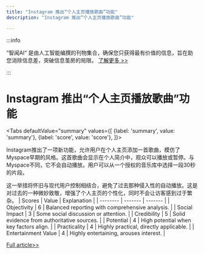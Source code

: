 ```yaml
---
title: "Instagram 推出“个人主页播放歌曲”功能"
description: "Instagram 推出“个人主页播放歌曲”功能"

---
```



:::info

“智闻AI“ 是由人工智能编撰的刊物集合，确保您只获得最有价值的信息，旨在助您消除信息差，突破信息茧房的局限。  [了解更多 >>](/)

:::

# Instagram 推出“个人主页播放歌曲”功能


<Tabs
	defaultValue="summary"
	values={[
	{label: 'summary', value: 'summary'},
	{label: 'score', value: 'score'},
]}>
<TabItem value="summary">


Instagram推出了一项新功能，允许用户在个人主页添加一首歌曲，模仿了Myspace早期的风格。这首歌曲会显示在个人简介中，观众可以播放或暂停。与Myspace不同，它不会自动播放。用户可以从一个授权的音乐库中选择一段30秒的片段。

这一举措将怀旧与现代用户控制相结合，避免了过去那种侵入性的自动播放。这是对过去的一种微妙致敬，增强了个人主页的个性化，同时不会让访客感到过于繁杂。
</TabItem>
<TabItem value="score">
	| Scores     | Value   | Explanation |
	| -------- | ------- | ------- |
	| Objectivity  | 6    | Balanced reporting with comprehensive analysis.    |
	| Social Impact | 3     | Some social discussion or attention.    |
	| Credibility    | 5    | Solid evidence from authoritative sources.    |
	| Potential    | 4    | High potential when key factors align.    |
	| Practicality    | 4    | Highly practical, directly applicable.    |
	| Entertainment Value    | 4    | Highly entertaining, arouses interest.    |
</TabItem>
</Tabs>

[Full article>>](https://tech.slashdot.org/story/24/08/22/2052209/instagram-is-adding-a-myspace-like-song-on-profile-feature?utm_source=rss1.0mainlinkanon&utm_medium=feed)
